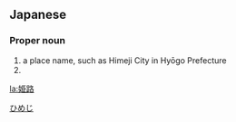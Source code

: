 ==Japanese==
{{ja-kanjitab|ひめ|じ|yomi=kun}}

===Proper noun===
{{ja-pos|ひめじ|proper}}

# a place name, such as Himeji City in Hyōgo Prefecture
# {{surname|lang=ja|sort=ひめじ}}

[[Category:ja:Cities|ひめじ]]

[[la:姫路]]